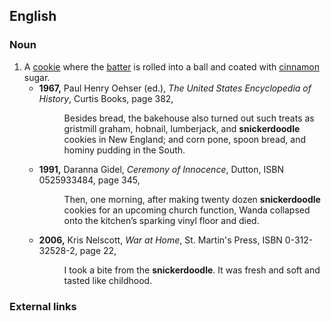 ==English==

===Noun===
{{en-noun}}

# A [[cookie]] where the [[batter]] is rolled into a ball and coated with [[cinnamon]] sugar.
#*'''1967,''' Paul Henry Oehser (ed.), ''The United States Encyclopedia of History'', Curtis Books, page 382,
#*:Besides bread, the bakehouse also turned out such treats as gristmill graham, hobnail, lumberjack, and '''snickerdoodle''' cookies in New England; and corn pone, spoon bread, and hominy pudding in the South.
#*'''1991,''' Daranna Gidel, ''Ceremony of Innocence'', Dutton, ISBN 0525933484, page 345,
#*:Then, one morning, after making twenty dozen '''snickerdoodle''' cookies for an upcoming church function, Wanda collapsed onto the kitchen’s sparking vinyl floor and died.
#*'''2006,''' Kris Nelscott, ''War at Home'', St. Martin's Press, ISBN 0-312-32528-2, page 22,
#*:I took a bite from the '''snickerdoodle'''. It was fresh and soft and tasted like childhood.

===External links===
{{pedialite|Snickerdoodle}}